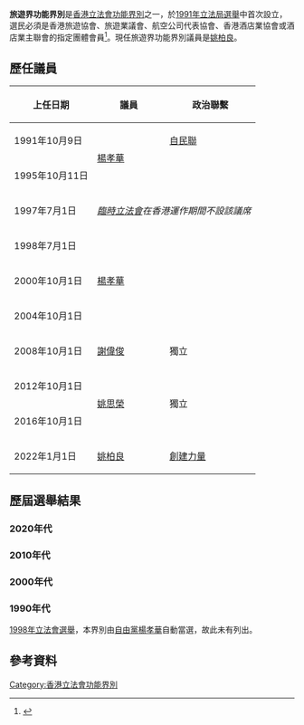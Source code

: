 {{Infobox constituency
|type=[[功能界別|功能界別]]
|name= 旅遊界
|year= [[1991年香港立法局選舉|1991]]
|abolished=
|parl_name= [[香港立法會|香港立法會]]
|member= [[姚柏良|姚柏良]]（[[創建力量|創建力量]]）
|image=
|map1=
|map2=
|map3=
|region=
|elects_howmany=1
|electorate= 1,488（團體）（2020）<ref>{{cite web |title=2020年功能界別選民分佈 |url=https://www.voterregistration.gov.hk/chi/statistic20203.html |website=選民登記 |accessdate=2020-06-01 |archive-date=2020-07-27 |archive-url=https://web.archive.org/web/20200727180322/https://www.voterregistration.gov.hk/chi/statistic20203.html |dead-url=yes }}</ref>
}}
'''旅遊界功能界別'''是[[香港立法會|香港立法會]][[功能界別|功能界別]]之一，於[[1991年立法局選舉|1991年立法局選舉]]中首次設立，選民必須是香港旅遊協會、旅遊業議會、航空公司代表協會、香港酒店業協會或酒店業主聯會的指定團體會員<ref>{{cite web |author1=選舉事務處 |title=說明書 申請登記為功能界別選民 及 選舉委員會界別分組投票人 旅遊界 |url=https://www.reo.gov.hk/pdf/gn/tou_c.pdf |website=選舉事務處 |accessdate=2020-03-30 |archive-date=2020-12-10 |archive-url=https://web.archive.org/web/20201210003412/https://www.reo.gov.hk/pdf/gn/tou_c.pdf |dead-url=no }}</ref>。現任旅遊界功能界別議員是[[姚柏良|姚柏良]]。

==歷任議員==
{| class="wikitable"
!上任日期!!議員!!政治聯繫
|-
| 1991年10月9日
| rowspan=2| [[楊孝華|楊孝華]]
| [[自民聯|自民聯]]
|-
| 1995年10月11日
| {{LIBP}}
|-
|1997年7月1日
|colspan=3|''[[臨時立法會|臨時立法會]]在香港運作期間不設該議席''
|-
| 1998年7月1日
| rowspan=3| [[楊孝華|楊孝華]]
| rowspan=3| {{LIBP}}
|-
| 2000年10月1日
|-
| 2004年10月1日
|-
| 2008年10月1日
| [[謝偉俊|謝偉俊]]
| 獨立
|-
| 2012年10月1日
| rowspan=2| [[姚思榮|姚思榮]]
| rowspan=2| 獨立
|-
| 2016年10月1日
|-
| 2022年1月1日
| [[姚柏良|姚柏良]]
|[[創建力量|創建力量]]
|}

==歷屆選舉結果==
===2020年代===
{{Election box begin | title=[[2021年香港立法會選舉|2021年香港立法會選舉]]旅遊界功能界別}}
{{Election box candidate with party link
  |party      = 九龍社團聯會
  |number     = M1
  |candidate  = [[馬軼超|馬軼超]]
  |votes      = 13
  |percentage = 7.51
  |change     = 
}}
{{Election box candidate with party link
  |party      = 創建力量
  |number     = M2
  |candidate  = [[姚柏良|姚柏良]]
  |votes      = '''160'''
  |percentage = '''92.49'''
  |change     = 
  |elected    = yes
}}
{{Election box majority
  |votes      = 
  |percentage = 
  |change     =
}}
{{Election box total valid
  |votes      = 
  |percentage = 
  |change     = 
}}
{{Election box rejected
  |votes      = 
  |percentage =
  |change     = 
}}
{{Election box turnout
  |votes      = 173 
  |percentage = 90.10
  |change     = 
}}
{{Election box Registered electors
  |reg. electors = 192
}}
{{Election box end}}

===2010年代===
{{Election box begin | title=[[2016年香港立法會選舉|2016年香港立法會選舉]]旅遊界功能界別}}
{{Election box candidate with party link
  |party      = 獨立
  |number     = M1
  |candidate  = [[林少麟|林少麟]]
  |votes      = 114
  |percentage = 11.10
  |change     = 
}}
{{Election box candidate with party link
  |party      = 獨立
  |number     = M2
  |candidate  = [[姚思榮|姚思榮]]
  |votes      = '''625'''
  |percentage = '''60.86'''
  |change     = +16.38
  |elected    = yes
}}
{{Election box candidate with party link
  |party      = 獨立
  |number     = M3
  |candidate  = [[葉慶寧|葉慶寧]]
  |votes      = 288
  |percentage = 28.04
  |change     = –15.48
}}
{{Election box majority
  |votes      = 337
  |percentage = 32.82
  |change     =
}}
{{Election box total valid
  |votes      = 1,027
  |percentage = 100.00
  |change     = 
}}
{{Election box rejected
  |votes      = 53
  |percentage =
  |change     = 
}}
{{Election box turnout
  |votes      =  1,080
  |percentage = 80.24
  |change     = +1.87
}}
{{Election box Registered electors
  |reg. electors = 1,346
}}
{{Election box end}}
{{Election box begin | title=[[2012年香港立法會選舉|2012年香港立法會選舉]]旅遊界功能界別}}
{{Election box candidate with party link
  |party      = 獨立
  |number     = M1
  |candidate  = [[葉慶寧|葉慶寧]]
  |votes      = 403
  |percentage = 43.52
  |change     = +25.06
}}
{{Election box candidate with party link
  |party      = 獨立
  |number     = M2
  |candidate  = [[姚思榮|姚思榮]]
  |votes      = '''523'''
  |percentage = '''56.48'''
  |change     = 
  |elected    = yes
}}
{{Election box majority
  |votes      = 120
  |percentage = 12.96
  |change     =
}}
{{Election box total valid
  |votes      = 926
  |percentage = 100.00
  |change     = 
}}
{{Election box rejected
  |votes      = 38
  |percentage =
  |change     = 
}}
{{Election box turnout
  |votes      =  964
  |percentage = 78.37
  |change     = +6.28
}}
{{Election box Registered electors
  |reg. electors = 1,230
}}
{{Election box end}}

===2000年代===
{{Election box begin | title=[[2008年香港立法會選舉|2008年香港立法會選舉]]旅遊界功能界別}}
{{Election box candidate with party link
  |party      = 獨立
  |number     = M1
  |candidate  = [[謝偉俊|謝偉俊]]
  |votes      = '''324'''
  |percentage = '''36.69'''
  |change     = −4.06
  |elected    = yes
}}
{{Election box candidate with party link
  |party      = 獨立
  |number     = M2
  |candidate  = [[葉慶寧|葉慶寧]]
  |votes      = 163
  |percentage = 18.46
  |change     = +7.41
}}
{{Election box candidate with party link
  |party      = 公民黨
  |number     = M3
  |candidate  = [[司馬文|司馬文]]
  |votes      = 81
  |percentage = 9.17
  |change     = 
}}
{{Election box candidate with party link
  |party      = 自由黨
  |number     = M4
  |candidate  = [[董耀中|董耀中]]
  |votes      = 315
  |percentage = 35.67
  |change     = +3.27
}}
{{Election box majority
  |votes      = 9
  |percentage = 1.02
  |change     =
}}
{{Election box total valid
  |votes      = 883
  |percentage = 100.00
  |change     = 
}}
{{Election box rejected
  |votes      = 26
  |percentage =
  |change     = 
}}
{{Election box turnout
  |votes      =  909
  |percentage = 72.09
  |change     = 
}}
{{Election box Registered electors
  |reg. electors = 1,261
}}
{{Election box end}}
{{Election box begin | title=[[2004年香港立法會選舉|2004年香港立法會選舉]]旅遊界功能界別}}
{{Election box candidate with party link
  |party      = 獨立
  |number     = M1
  |candidate  = [[葉慶寧|葉慶寧]]
  |votes      = 80
  |percentage = 11.05
  |change     = 
}}
{{Election box candidate with party link
  |party      = 自由黨
  |number     = M2
  |candidate  = [[楊孝華|楊孝華]]
  |votes      = '''349'''
  |percentage = '''48.20'''
  |change     = +3.13
  |elected    = yes
}}
{{Election box candidate with party link
  |party      = 獨立
  |number     = M3
  |candidate  = [[謝偉俊|謝偉俊]]
  |votes      = 295
  |percentage = 40.75
  |change     = 
}}
{{Election box majority
  |votes      = 54
  |percentage = 7.45
  |change     =
}}
{{Election box total valid
  |votes      = 724
  |percentage = 100.00
  |change     = 
}}
{{Election box rejected
  |votes      = 53
  |percentage =
  |change     = 
}}
{{Election box turnout
  |votes      = 741
  |percentage = 76.87
  |change     = 
}}
{{Election box Registered electors
  |reg. electors = 964
}}
{{Election box end}}
{{Election box begin | title=[[2000年香港立法會選舉|2000年香港立法會選舉]]旅遊界功能界別}}
{{Election box candidate with party link
  |party      = 獨立
  |number     = M1
  |candidate  = 白嘉民
  |votes      = 137
  |percentage = 22.53
  |change     = 
}}
{{Election box candidate with party link
  |party      = 自由黨
  |number     = M2
  |candidate  = [[楊孝華|楊孝華]]
  |votes      = '''274'''
  |percentage = '''45.07'''
  |change     = -25.17
  |elected    = yes
}}
{{Election box candidate with party link
  |party      = 獨立
  |number     = M3
  |candidate  = [[董耀中|董耀中]]
  |votes      = 197
  |percentage = 32.40
  |change     = 
}}
{{Election box majority
  |votes      = 77
  |percentage = 12.67
  |change     =
}}
{{Election box total valid
  |votes      = 608
  |percentage = 100.00
  |change     = 
}}
{{Election box rejected
  |votes      = 53
  |percentage =
  |change     = 
}}
{{Election box turnout
  |votes      = 613
  |percentage = 76.05
  |change     = 
}}
{{Election box Registered electors
  |reg. electors = 806
}}
{{Election box end}}

===1990年代===
[[1998年立法會選舉|1998年立法會選舉]]，本界別由[[自由黨_(香港)|自由黨]][[楊孝華|楊孝華]]自動當選，故此未有列出。

{{Election box begin | title=[[1995年香港立法局選舉|1995年香港立法局選舉]]旅遊界功能界別}}
{{Election box candidate with party link
  |party      = 獨立
  |candidate  = [[侯叔祺|侯叔祺]]
  |votes      = 175
  |percentage = 29.76
  |change     = 
}}
{{Election box candidate with party link
  |party      = 自由黨
  |candidate  = [[楊孝華|楊孝華]]
  |votes      = '''413'''
  |percentage = '''70.24'''
  |change     = +29.57
  |elected    = yes
}}
{{Election box majority
  |votes      = 238
  |percentage = 40.48
  |change     =
}}
{{Election box total valid
  |votes      = 588
  |percentage = 100.00
  |change     = 
}}
{{Election box end}}
{{Election box begin | title=[[1991年香港立法局選舉|1991年香港立法局選舉]]旅遊界功能界別}}
{{Election box candidate with party link
  |party      = 獨立
  |candidate  = 袁家齊
  |votes      = 175
  |percentage = 21.06
  |change     = 
}}
{{Election box candidate with party link
  |party      = 自民聯
  |candidate  = 吳坦
  |votes      = 318
  |percentage = 38.27
  |change     = 
}}
{{Election box candidate with party link
  |party      = 自民聯
  |candidate  = [[楊孝華|楊孝華]]
  |votes      = '''338'''
  |percentage = '''40.67'''
  |change     = 
  |elected    = yes
}}
{{Election box majority
  |votes      = 20
  |percentage = 2.40
  |change     =
}}
{{Election box total valid
  |votes      = 831
  |percentage = 100.00
  |change     = 
}}
{{Election box end}}

==參考資料==
{{reflist}}

{{香港立法會選區及界別}}

[[Category:香港立法會功能界別|Category:香港立法會功能界別]]